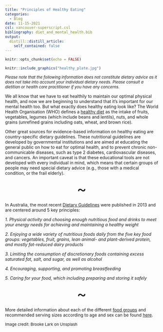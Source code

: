 ```yaml
---
title: "Principles of Healthy Eating"
categories:
  - Blog
date: 11-15-2021
csl: vancouver-superscript.csl
bibliography: diet_and_mental_health.bib
output:
  distill::distill_article:
    self_contained: false
---
```


```r
knitr::opts_chunk$set(echo = FALSE)
```

```r
knitr::include_graphics("healthy_plate.jpg")
```

<font size="2">*Please note that the following information does not constitute dietary advice as it does not take into account your individual dietary needs. Please consult a dietitian or health care practitioner if you have any concerns.*</font>

We all know that we have to eat healthily to maintain our optimal physical health, and now we are beginning to understand that it's important for our mental health too. But what exactly does healthy eating look like? The World Health Organisation (WHO) defines a [healthy diet](https://www.who.int/news-room/fact-sheets/detail/healthy-diet) as the intake of fruits, vegetables, legumes (which include beans and lentils), nuts, and whole grains (unrefined grains including oats, wheat, and brown rice).

Other great sources for evidence-based information on healthy eating are country-specific dietary guidelines. These nutritional guidelines are developed by governmental institutions and are aimed at educating the general public on how to eat for optimal health, and to prevent chronic non-communicable diseases, such as type 2 diabetes, cardiovascular diseases, and cancers. An important caveat is that these educational tools are not developed with every individual in mind, which means that certain groups of people may need special dietary advice (e.g., those with a medical condition, or the frail elderly).

<center><font size="8">~</font></center>

In Australia, the most recent [Dietary Guidelines](https://www.eatforhealth.gov.au/guidelines) were published in 2013 and are centered around 5 key principles:

*1. Physical activity and choosing enough nutritious food and drinks to meet your energy needs for achieving and maintaining a healthy weight*

*2. Enjoying a wide variety of nutritious foods daily from the five key food groups: vegetables, fruit, grains, lean animal- and plant-derived protein, and mostly fat-reduced dairy products*

*3. Limiting the consumption of discretionary foods containing excess saturated fat, salt, and sugar, as well as alcohol*

*4. Encouraging, supporting, and promoting breastfeeding*

*5. Caring for your food, which including preparing and storing it safely*

<center><font size="8">~</font></center>

More detailed information about each of the different [food groups](https://www.eatforhealth.gov.au/food-essentials/five-food-groups) and recommended serving sizes according to age and sex can be found [here](https://www.eatforhealth.gov.au/food-essentials/how-much-do-we-need-each-day/serve-sizes).


<font size="2">Image credit: Brooke Lark on Unsplash</font>